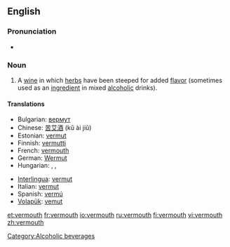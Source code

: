 {{wikipedia}}
==English==

===Pronunciation===
*{{rhymes|uːθ}}

===Noun===
{{en-noun}}

# A [[wine]] in which [[herb]]s have been steeped for added [[flavor]] (sometimes used as an [[ingredient]] in mixed [[alcoholic]] drinks).

====Translations====
{{trans-top|wine infused with herbs}}
*Bulgarian: [[вермут]] {{m}}
*Chinese: [[苦艾酒]] (kǔ ài jiǔ)
*Estonian: [[vermut#Estonian|vermut]]
*Finnish: [[vermutti]]
*French: [[#French|vermouth]] {{m}}
*German: [[Wermut]] {{m}}
*Hungarian: {{t|hu|vermut}}, {{t|hu|ürmös}}, {{t|hu|ürmösbor}}
{{trans-mid}}
*[[Interlingua]]: [[vermut]]
*Italian: [[vermut]] {{m}}
*Spanish: [[vermú]] {{m}}
*[[Volapük]]: [[vemut]]
{{trans-bottom}}

[[Category:Alcoholic beverages]]

[[et:vermouth]]
[[fr:vermouth]]
[[io:vermouth]]
[[ru:vermouth]]
[[fi:vermouth]]
[[vi:vermouth]]
[[zh:vermouth]]